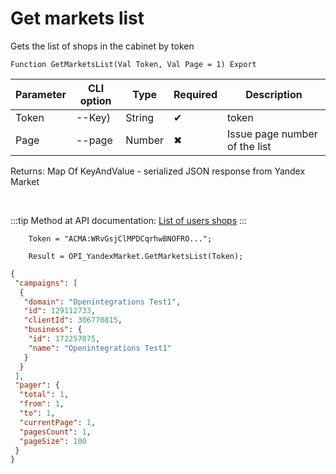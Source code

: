 ﻿---
sidebar_position: 1
---


# Get markets list
 Gets the list of shops in the cabinet by token



`Function GetMarketsList(Val Token, Val Page = 1) Export`

  | Parameter | CLI option | Type | Required | Description |
  |-|-|-|-|-|
  | Token | --Key) | String | &#x2714; | token |
  | Page | --page | Number | &#x2716; | Issue page number of the list |

  
  Returns:  Map Of KeyAndValue - serialized JSON response from Yandex Market

<br/>

:::tip
Method at API documentation: [List of users shops](https://yandex.ru/dev/market/partner-api/doc/ru/reference/campaigns/getCampaigns)
:::
<br/>


```bsl title="1C:Enterprise/OneScript code example"
    Token = "ACMA:WRvGsjClMPDCqrhwBNOFRO...";

    Result = OPI_YandexMarket.GetMarketsList(Token);
```
 



```json title="Result"
{
 "campaigns": [
  {
   "domain": "Openintegrations Test1",
   "id": 129112733,
   "clientId": 306770815,
   "business": {
    "id": 172257075,
    "name": "Openintegrations Test1"
   }
  }
 ],
 "pager": {
  "total": 1,
  "from": 1,
  "to": 1,
  "currentPage": 1,
  "pagesCount": 1,
  "pageSize": 100
 }
}
```
